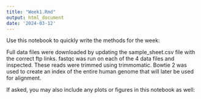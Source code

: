 ```yaml
---
title: "Week1.Rmd"
output: html_document
date: '2024-03-12'
---
```


Use this notebook to quickly write the methods for the week:

Full data files were downloaded by updating the sample_sheet.csv file with the correct ftp links. 
fastqc was run on each of the 4 data files and inspected. 
These reads were trimmed using trimmomatic. 
Bowtie 2 was used to create an index of the entire human genome that will later be used for alignment. 

If asked, you may also include any plots or figures in this notebook as well:

